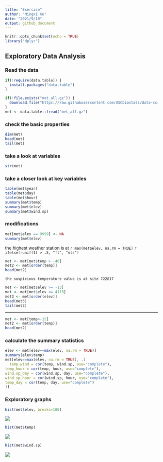 ```yaml
---
title: "Exercise"
author: "Mingxi Xu"
date: "2021/9/10"
output: github_document
---
```


```r
knitr::opts_chunk$set(echo = TRUE)
library("dplyr")
```

## Exploratory Data Analysis 

### Read the data

```r
if(!require(data.table)) {
  install.packages("data.table")
}

if(!file.exists("met_all.gz")) {
  download.file("https://raw.githubusercontent.com/USCbiostats/data-science-data/master/02_met/met_all.gz", "met_all.gz", method="libcurl", timeout = 60)
}
met <- data.table::fread("met_all.gz")
```

### check the basic properties

```r
dim(met)
head(met)
tail(met)
```

### take a look at variables

```r
str(met)
```

### take a closer look at key variables

```r
table(met$year)
table(met$day)
table(met$hour)
summary(met$temp)
summary(met$elev)
summary(met$wind.sp)
```

### modifications

```r
met[met$elev == 9999] <- NA
summary(met$elev)
```
the highest weather station is at `r max(met$elev, na.rm = TRUE)` `r ifelse(runif(1) > .5, "ft", "mts")`
```r
met <- met[met$temp > -40]
met2 <- met[order(temp)]
head(met2)
```
    the suspicious temperature value is at site 722817
    
```r
met <- met[met$elev >= -13]
met <- met[met$elev <= 4113]
met3 <- met[order(elev)]
head(met3)
tail(met3)
```
---
```r
met <- met[temp>-15]
met2 <- met[order(temp)]
head(met2)
```

### calculate the summary statistics

```r
elev <- met[elev==max(elev, na.rm = TRUE)]
summary(elev$temp)
met[elev==max(elev, na.rm = TRUE), .(
  temp_wind = cor(temp, wind.sp, use="complete"),
temp_hour = cor(temp, hour, use="complete"),
wind.sp_day = cor(wind.sp, day, use="complete"),
wind.sp_hour = cor(wind.sp, hour, use="complete"),
temp_day = cor(temp, day, use="complete")
)]

```

### Exploratory graphs

```r
hist(met$elev, breaks=100)
```

![](README_files/figure-gfm/unnamed-chunk-10-1.png)
```r
hist(met$temp)
```
![](README_files/figure-gfm/unnamed-chunk-10-2.png)
```r
hist(met$wind.sp)
```
![](README_files/figure-gfm/unnamed-chunk-10-3.png)
